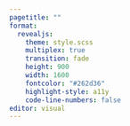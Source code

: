 ```yaml
---
pagetitle: ""
format: 
  revealjs: 
    theme: style.scss
    multiplex: true
    transition: fade
    height: 900
    width: 1600
    fontcolor: "#262d36"
    highlight-style: a11y
    code-line-numbers: false
editor: visual
---
```


##  {background-image="images/tapa.jpeg" aria-label="image with presentation title and user design."}

